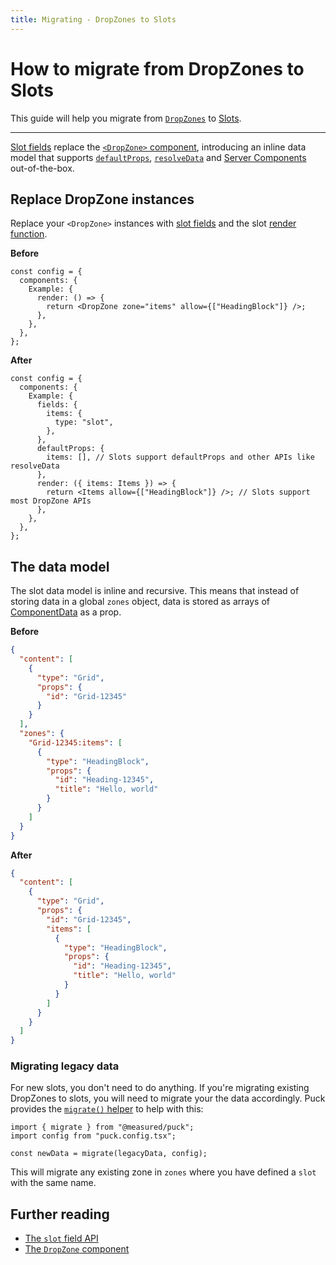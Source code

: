 ```yaml
---
title: Migrating - DropZones to Slots
---
```


# How to migrate from DropZones to Slots

This guide will help you migrate from [`DropZones`](/docs/api-reference/components/drop-zone) to [Slots](/docs/api-reference/fields/slot).

---

[Slot fields](/docs/api-reference/fields/slot) replace the [`<DropZone>` component](/docs/api-reference/components/drop-zone), introducing an inline data model that supports [`defaultProps`](/docs/api-reference/configuration/component-config#defaultprops), [`resolveData`](/docs/api-reference/configuration/component-config#resolvedatadata-params) and [Server Components](/docs/integrating-puck/server-components) out-of-the-box.

## Replace DropZone instances

Replace your `<DropZone>` instances with [slot fields](/docs/api-reference/fields/slot) and the slot [render function](/docs/api-reference/fields/slot#render-function).

**Before**

```tsx {5}
const config = {
  components: {
    Example: {
      render: () => {
        return <DropZone zone="items" allow={["HeadingBlock"]} />;
      },
    },
  },
};
```

**After**

```tsx {5-7, 10, 13}
const config = {
  components: {
    Example: {
      fields: {
        items: {
          type: "slot",
        },
      },
      defaultProps: {
        items: [], // Slots support defaultProps and other APIs like resolveData
      },
      render: ({ items: Items }) => {
        return <Items allow={["HeadingBlock"]} />; // Slots support most DropZone APIs
      },
    },
  },
};
```

## The data model

The slot data model is inline and recursive. This means that instead of storing data in a global `zones` object, data is stored as arrays of [ComponentData](/docs/api-reference/component-data) as a prop.

**Before**

```json showLineNumbers {10-20}
{
  "content": [
    {
      "type": "Grid",
      "props": {
        "id": "Grid-12345"
      }
    }
  ],
  "zones": {
    "Grid-12345:items": [
      {
        "type": "HeadingBlock",
        "props": {
          "id": "Heading-12345",
          "title": "Hello, world"
        }
      }
    ]
  }
}
```

**After**

```json showLineNumbers {7-15}
{
  "content": [
    {
      "type": "Grid",
      "props": {
        "id": "Grid-12345",
        "items": [
          {
            "type": "HeadingBlock",
            "props": {
              "id": "Heading-12345",
              "title": "Hello, world"
            }
          }
        ]
      }
    }
  ]
}
```

### Migrating legacy data

For new slots, you don't need to do anything. If you're migrating existing DropZones to slots, you will need to migrate your the data accordingly. Puck provides the [`migrate()` helper](/docs/api-reference/functions/migrate) to help with this:

```tsx
import { migrate } from "@measured/puck";
import config from "puck.config.tsx";

const newData = migrate(legacyData, config);
```

This will migrate any existing zone in `zones` where you have defined a `slot` with the same name.

## Further reading

- [The `slot` field API](/docs/api-reference/fields/slot)
- [The `DropZone` component](/docs/api-reference/components/drop-zone)
